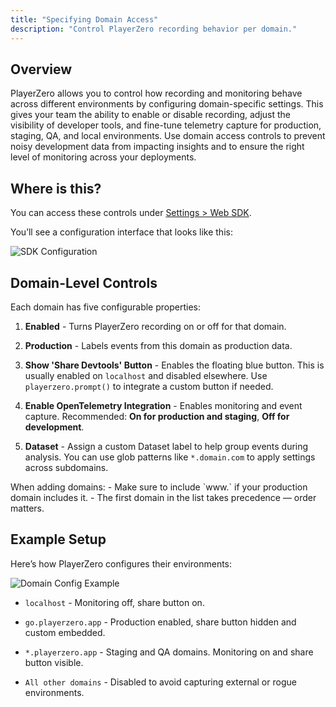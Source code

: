 ```yaml
---
title: "Specifying Domain Access"
description: "Control PlayerZero recording behavior per domain."
---
```


## Overview

PlayerZero allows you to control how recording and monitoring behave across different environments by configuring domain-specific settings. This gives your team the ability to enable or disable recording, adjust the visibility of developer tools, and fine-tune telemetry capture for production, staging, QA, and local environments. Use domain access controls to prevent noisy development data from impacting insights and to ensure the right level of monitoring across your deployments.

## Where is this?

You can access these controls under [Settings > Web SDK](https://go.playerzero.app/setting/web).

You’ll see a configuration interface that looks like this:

![SDK Configuration](/images/web-sdk-domain-configuration.png)

## Domain-Level Controls

Each domain has five configurable properties:

1. **Enabled** - Turns PlayerZero recording on or off for that domain.

2. **Production** - Labels events from this domain as production data.

3. **Show 'Share Devtools' Button** - Enables the floating blue button. This is usually enabled on `localhost` and disabled elsewhere. Use `playerzero.prompt()` to integrate a custom button if needed.

4. **Enable OpenTelemetry Integration** - Enables monitoring and event capture. Recommended: **On for production and staging**, **Off for development**.

5. **Dataset** - Assign a custom Dataset label to help group events during analysis. You can use glob patterns like `*.domain.com` to apply settings across subdomains.

<Warning>
When adding domains:
- Make sure to include `www.` if your production domain includes it.
- The first domain in the list takes precedence — order matters.
</Warning>

## Example Setup

Here’s how PlayerZero configures their environments:

![Domain Config Example](/images/web-sdk-domain-configuration-pz.png)

- `localhost` - Monitoring off, share button on.

- `go.playerzero.app` - Production enabled, share button hidden and custom embedded.

- `*.playerzero.app` - Staging and QA domains. Monitoring on and share button visible.

- `All other domains` - Disabled to avoid capturing external or rogue environments.
